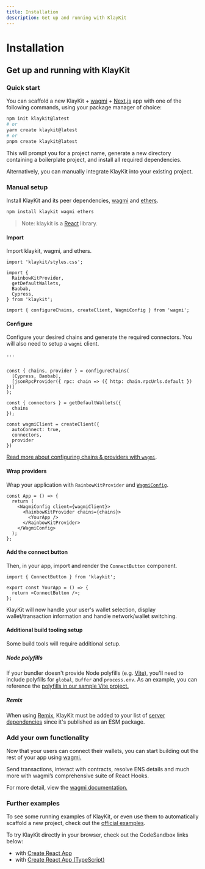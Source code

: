 ```yaml
---
title: Installation
description: Get up and running with KlayKit
---
```


# Installation

## Get up and running with KlayKit

### Quick start

You can scaffold a new KlayKit + [wagmi](https://wagmi.sh) + [Next.js](https://nextjs.org) app with one of the following commands, using your package manager of choice:

```bash
npm init klaykit@latest
# or
yarn create klaykit@latest
# or
pnpm create klaykit@latest
```

This will prompt you for a project name, generate a new directory containing a boilerplate project, and install all required dependencies.

Alternatively, you can manually integrate KlayKit into your existing project.

### Manual setup

Install KlayKit and its peer dependencies, [wagmi](https://wagmi-xyz.vercel.app/) and [ethers](https://docs.ethers.io).

```bash
npm install klaykit wagmi ethers
```

> Note: klaykit is a [React](https://reactjs.org/) library.

#### Import

Import klaykit, wagmi, and ethers.

```tsx
import 'klaykit/styles.css';

import {
  RainbowKitProvider,
  getDefaultWallets,
  Baobab,
  Cypress,
} from 'klaykit';

import { configureChains, createClient, WagmiConfig } from 'wagmi';
```

#### Configure

Configure your desired chains and generate the required connectors. You will also need to setup a `wagmi` client.

```tsx line=4-99
...


const { chains, provider } = configureChains(
  [Cypress, Baobab],
  [jsonRpcProvider({ rpc: chain => ({ http: chain.rpcUrls.default }) })]
);

const { connectors } = getDefaultWallets({
  chains
});

const wagmiClient = createClient({
  autoConnect: true,
  connectors,
  provider
})
```

[Read more about configuring chains & providers with `wagmi`](https://wagmi.sh/docs/providers/configuring-chains).

#### Wrap providers

Wrap your application with `RainbowKitProvider` and [`WagmiConfig`](https://wagmi.sh/docs/provider).

```tsx
const App = () => {
  return (
    <WagmiConfig client={wagmiClient}>
      <RainbowKitProvider chains={chains}>
        <YourApp />
      </RainbowKitProvider>
    </WagmiConfig>
  );
};
```

#### Add the connect button

Then, in your app, import and render the `ConnectButton` component.

```tsx
import { ConnectButton } from 'klaykit';

export const YourApp = () => {
  return <ConnectButton />;
};
```

KlayKit will now handle your user's wallet selection, display wallet/transaction information and handle network/wallet switching.

#### Additional build tooling setup

Some build tools will require additional setup.

##### Node polyfills

If your bundler doesn't provide Node polyfills (e.g. [Vite](https://vitejs.dev)), you'll need to include polyfills for `global`, `Buffer` and `process.env`. As an example, you can reference the [polyfills in our sample Vite project.](https://github.com/Dodecane/klaykit/blob/main/examples/with-vite/src/polyfills.ts)

##### Remix

When using [Remix](https://remix.run), KlayKit must be added to your list of [server dependencies](https://remix.run/docs/en/v1/pages/gotchas#importing-esm-packages) since it's published as an ESM package.

### Add your own functionality

Now that your users can connect their wallets, you can start building out the rest of your app using [wagmi.](https://wagmi.sh)

Send transactions, interact with contracts, resolve ENS details and much more with wagmi’s comprehensive suite of React Hooks.

For more detail, view the [wagmi documentation.](https://wagmi.sh)

### Further examples

To see some running examples of KlayKit, or even use them to automatically scaffold a new project, check out the [official examples](https://github.com/Dodecane/klaykit/tree/main/examples).

To try KlayKit directly in your browser, check out the CodeSandbox links below:

- with [Create React App](https://codesandbox.io/s/klaykit-create-react-app-2r27tu)
- with [Create React App (TypeScript)](https://codesandbox.io/s/klaykit-create-typescript-app-f8cgph)
